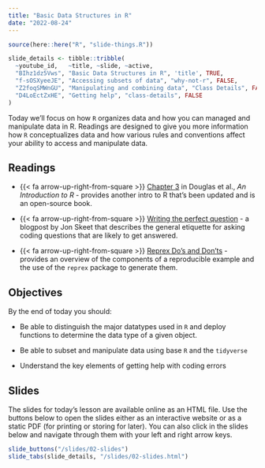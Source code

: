```yaml
---
title: "Basic Data Structures in R"
date: "2022-08-24"
---
```


```r
source(here::here("R", "slide-things.R"))

slide_details <- tibble::tribble(
  ~youtube_id,   ~title, ~slide, ~active,
  "BIhz1dz5Vws", "Basic Data Structures in R", 'title', TRUE,
  "f-sOSXyeeJE", "Accessing subsets of data", "why-not-r", FALSE,
  "Z2foqSMWnGU", "Manipulating and combining data", "Class Details", FALSE,
  "D4LoEctZxHE", "Getting help", "class-details", FALSE
)
```

Today we'll focus on how `R` organizes data and how you can managed and manipulate data in R. Readings are designed to give you more information how `R` conceptualizes data and how various rules and conventions affect your ability to access and manipulate data.

## Readings

- {{< fa arrow-up-right-from-square >}} [Chapter 3](https://intro2r.com/) in Douglas et al., *An Introduction to R* - provides another intro to R that's been updated and is an open-source book.

- {{< fa arrow-up-right-from-square >}} [Writing the perfect question](https://codeblog.jonskeet.uk/2010/08/29/writing-the-perfect-question/) - a blogpost by Jon Skeet that describes the general etiquette for asking coding questions that are likely to get answered.

- {{< fa arrow-up-right-from-square >}} [Reprex Do's and Don'ts](https://reprex.tidyverse.org/articles/reprex-dos-and-donts.html) - provides an overview of the components of a reproducible example and the use of the `reprex` package to generate them.

## Objectives
By the end of today you should:

* Be able to distinguish the major datatypes used in `R` and deploy functions to determine the data type of a given object.

* Be able to subset and manipulate data using base `R ` and the `tidyverse`

* Understand the key elements of getting help with coding errors

## Slides

The slides for today's lesson are available online as an HTML file. Use the buttons below to open the slides either as an interactive website or as a static PDF (for printing or storing for later). You can also click in the slides below and navigate through them with your left and right arrow keys.

```r
slide_buttons("/slides/02-slides")
slide_tabs(slide_details, "/slides/02-slides.html")
```
